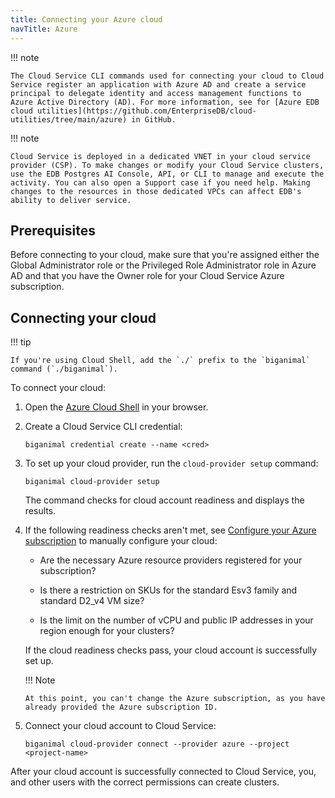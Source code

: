 ```yaml
---
title: Connecting your Azure cloud
navTitle: Azure
---
```


!!! note

    The Cloud Service CLI commands used for connecting your cloud to Cloud Service register an application with Azure AD and create a service principal to delegate identity and access management functions to Azure Active Directory (AD). For more information, see for [Azure EDB cloud utilities](https://github.com/EnterpriseDB/cloud-utilities/tree/main/azure) in GitHub.

!!! note

    Cloud Service is deployed in a dedicated VNET in your cloud service provider (CSP). To make changes or modify your Cloud Service clusters, use the EDB Postgres AI Console, API, or CLI to manage and execute the activity. You can also open a Support case if you need help. Making changes to the resources in those dedicated VPCs can affect EDB's ability to deliver service.

## Prerequisites

Before connecting to your cloud, make sure that you're assigned either the Global Administrator role or the Privileged Role Administrator role in Azure AD and that you have the Owner role for your Cloud Service Azure subscription.

## Connecting your cloud

!!! tip

    If you're using Cloud Shell, add the `./` prefix to the `biganimal` command (`./biganimal`).

To connect your cloud:

1.  Open the [Azure Cloud Shell](https://shell.azure.com/) in your browser.

2.  Create a Cloud Service CLI credential:

    ```shell
    biganimal credential create --name <cred> 
    ```

3.  To set up your cloud provider, run the `cloud-provider setup` command:

    ```shell
    biganimal cloud-provider setup 
    ```

    The command checks for cloud account readiness and displays the results. 

4.  If the following readiness checks aren't met, see [Configure your Azure subscription](/edb-postgres-ai/cloud-service/getting_started/your_cloud_account/preparing_cloud_account/preparing_azure/#configure-your-azure-subscription) to manually configure your cloud:

    -   Are the necessary Azure resource providers registered for your subscription?

    -   Is there a restriction on SKUs for the standard Esv3 family and standard D2_v4 VM size?

    -   Is the limit on the number of vCPU and public IP addresses in your region enough for your clusters?

    If the cloud readiness checks pass, your cloud account is successfully set up. 

    !!! Note

        At this point, you can't change the Azure subscription, as you have already provided the Azure subscription ID.

5.  Connect your cloud account to Cloud Service:

    ```shell
    biganimal cloud-provider connect --provider azure --project <project-name>
    ```

After your cloud account is successfully connected to Cloud Service, you, and other users with the correct permissions can create clusters.

